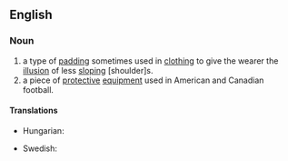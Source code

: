 ==English==
{{wikipedia|shoulder pads}}
{{wikipedia|Shoulder pads (fashion)}}
===Noun===
{{en-noun|sg=[[shoulder]] [[pad]]}}

# a type of [[padding]] sometimes used in [[clothing]] to give the wearer the [[illusion]] of less [[sloping]] [shoulder]s.
# a piece of [[protective]] [[equipment]] used in American and Canadian football.

====Translations====
{{trans-top|a type of padding}}
* Hungarian: {{t-|hu|válltömés}}
{{trans-mid}}
* Swedish: {{t-|sv|axelvadd|c}}
{{trans-bottom}}